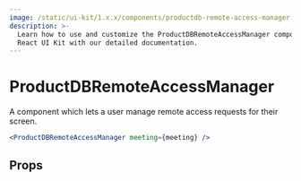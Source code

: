 ```yaml
---
image: /static/ui-kit/1.x.x/components/productdb-remote-access-manager.svg
description: >-
  Learn how to use and customize the ProductDBRemoteAccessManager component in ProductDB's
  React UI Kit with our detailed documentation.
---
```


# ProductDBRemoteAccessManager

A component which lets a user manage remote access requests for their screen.

```jsx live
<ProductDBRemoteAccessManager meeting={meeting} />
```

## Props

<PropsTable of="productdb-remote-access-manager" />

<head>
  <title>React UI Kit ProductDBRemoteAccessManager</title>
</head>

